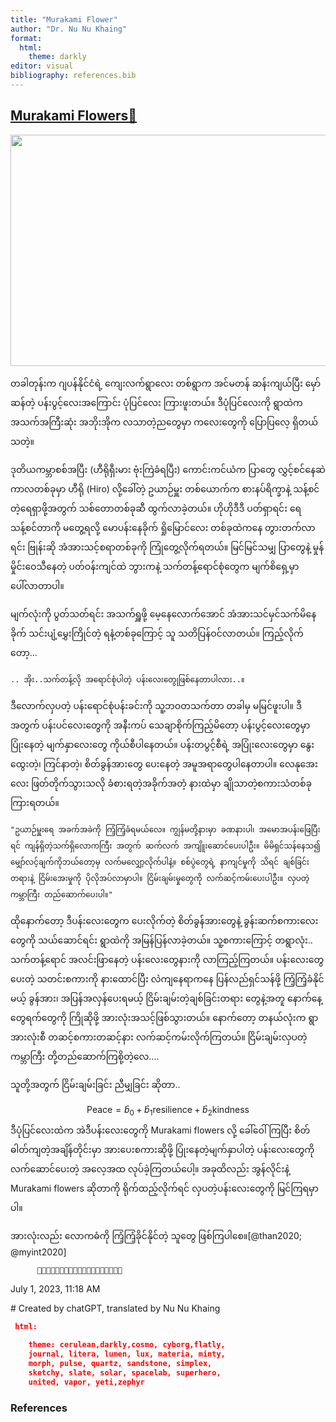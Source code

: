 ---
title: "Murakami Flower"
author: "Dr. Nu Nu Khaing"
format: 
  html: 
    theme: darkly  
editor: visual
bibliography: references.bib
---

## [Murakami Flowers🌼](https://www.facebook.com/Dr.nunukhaing/posts/pfbid0sLoR2ERAfJvN5ju8wcxjuYoYjfjN49tSJGMyz6vcZGj4r6454wtMjRNHkXyZwHtcl)

![](images/Murakami%20flower.3.jpg){fig-align="center" width="558" height="370"}

တခါတုန်းက ဂျပန်နိုင်ငံရဲ့ ကျေးလက်ရွာလေး တစ်ရွာက အင်မတန် ဆန်းကျယ်ပြီး မှော်ဆန်တဲ့ ပန်းပွင့်လေးအကြောင်း ပုံပြင်လေး ကြားဖူးတယ်။ ဒီပုံပြင်လေးကို ရွာထဲက အသက်အကြီးဆုံး အဘိုးအိုက လသာတဲ့ညတွေမှာ ကလေးတွေကို ပြောပြလေ့ ရှိတယ်သတဲ့။

ဒုတိယကမ္ဘာစစ်အပြီး (ဟီရိုရှီးမား ဗုံးကြဲခံရပြီး) ကောင်းကင်ယံက ပြာတွေ လွှင့်စင်နေဆဲ ကာလတစ်ခုမှာ ဟီရို (Hiro) လို့ခေါ်တဲ့ ဥယာဉ်မှူး တစ်ယောက်က စားနပ်ရိက္ခာနဲ့ သန့်စင်တဲ့ရေရှာဖို့အတွက် သစ်တောတစ်ခုဆီ ထွက်လာခဲ့တယ်။ ဟိုဟိုဒီဒီ ပတ်ရှာရင်း ရေသန့်စင်တာကို မတွေ့ရလို့ မောပန်းနေခိုက် ရှိုမြောင်လေး တစ်ခုထဲကနေ တွားတက်လာရင်း ဗြုန်းဆို အံအားသင့်စရာတစ်ခုကို ကြုံတွေ့လိုက်ရတယ်။ မြင်မြင်သမျှ ပြာတွေနဲ့ မှုန်မှိုင်းဝေသီနေတဲ့ ပတ်ဝန်းကျင်ထဲ ဘွားကနဲ့ သက်တန့်ရောင်စုံတွေက မျက်စိရှေ့မှာ ပေါ်လာတာပါ။

မျက်လုံးကို ပွတ်သတ်ရင်း အသက်ရှူဖို့ မေ့နေလောက်အောင် အံအားသင်မှင်သက်မိနေခိုက် သင်းပျံ့မွှေးကြိုင်တဲ့ ရနံ့တစ်ခုကြောင့် သူ သတိပြန်ဝင်လာတယ်။ ကြည့်လိုက်တော့...

`.. အိုး..သက်တန့်လို အရောင်စုံပါတဲ့ ပန်းလေးတွေုဖြစ်နေတာပါလား..။`

ဒီလောက်လှပတဲ့ ပန်းရောင်စုံပန်းခင်းကို သူ့ဘဝတသက်တာ တခါမှ မမြင်ဖူးပါ။ ဒီအတွက် ပန်းပင်လေးတွေကို အနီးကပ် သေချာစိုက်ကြည့်မိတော့ ပန်းပွင့်လေးတွေမှာ ပြုံးနေတဲ့ မျက်နှာလေးတွေ ကိုယ်စီပါနေတယ်။ ပန်းတပွင့်စီရဲ့ အပြုံးလေးတွေမှာ နွေးထွေးတဲ့၊ ကြင်နာတဲ့၊ စိတ်ခွန်အားတွေ ပေးနေတဲ့ အမူအရာတွေပါနေတာပါ။ လေနုအေးလေး ဖြတ်တိုက်သွားသလို ခံစားရတဲ့အခိုက်အတံ့ နားထဲမှာ ချိုသာတဲ့စကားသံတစ်ခုကြားရတယ်။

`"ဥယာဉ်မှူးရေ အခက်အခဲကို ကြံ့ကြံ့ခံရမယ်လေ။ ကျွန်မတို့နားမှာ ခဏနားပါ၊ အမောအပန်းဖြေပြီးရင် ကျန်ရှိတဲ့သက်ရှိလောကကြီး အတွက် ဆက်လက် အကျိူးဆောင်ပေးပါဦး။ မိမိရှင်သန်နေသ၍ မျှော်လင့်ချက်ကိုဘယ်တော့မှ လက်မလျှော့လိုက်ပါနဲ့။ စစ်ပွဲတွေရဲ့ နာကျင်မှုကို သိရင် ချစ်ခြင်းတရားနဲ့ ငြိမ်းအေးမှုကို ပိုလိုအပ်လာမှာပါ။ ငြိမ်းချမ်းမှုတွေကို လက်ဆင့်ကမ်းပေးပါဦး။ လှပတဲ့ကမ္ဘာကြီး တည်ဆောက်ပေးပါ။"`

ထိုနောက်တော့ ဒီပန်းလေးတွေက ပေးလိုက်တဲ့ စိတ်ခွန်အားတွေနဲ့ ခွန်းဆက်စကားလေးတွေကို သယ်ဆောင်ရင်း ရွာထဲကို အမြန်ပြန်လာခဲ့တယ်။ သူ့စကားကြောင့် တရွာလုံး.. သက်တန့်ရောင် အလင်းဖြာနေတဲ့ ပန်းလေးတွေနားကို လာကြည့်ကြတယ်။ ပန်းလေးတွေပေးတဲ့ သတင်းစကားကို နားထောင်ပြီး လဲကျနေရာကနေ ပြန်လည်ရှင်သန်ဖို့ ကြံ့ကြံ့ခံနိုင်မယ့် ခွန်အား၊ အပြန်အလှန်ပေးရမယ့် ငြိမ်းချမ်းတဲ့ချစ်ခြင်းတရား တွေနဲ့အတူ နောက်နေ့တွေရက်တွေကို ကြိုဆိုဖို့ အားလုံးအသင့်ဖြစ်သွားတယ်။ နောက်တော့ တနယ်လုံးက ရွာအားလုံးစီ တဆင့်စကားတဆင့်နား လက်ဆင့်ကမ်းလိုက်ကြတယ်။ ငြိမ်းချမ်းလှပတဲ့ကမ္ဘာကြီး တို့တည်ဆောက်ကြစို့တဲ့လေ....

သူတို့အတွက် ငြိမ်းချမ်းခြင်း ညီမျှခြင်း ဆိုတာ..

$$
\text{Peace}= \hat{b}_0 + \hat{b}_1 \text{resilience} + \hat{b}_2 \text{kindness} 
$$ ဒီပုံပြင်လေးထဲက အဲဒီပန်းလေးတွေကို Murakami flowers လို့ ခေါ်ဝေါ်ကြပြီး စိတ်ဓါတ်ကျတဲ့အချိန်တိုင်းမှာ အားပေးစကားဆိုဖို့ ပြုံးနေတဲ့မျက်နှာပါတဲ့ ပန်းလေးတွေကို လက်ဆောင်ပေးတဲ့ အလေ့အထ လုပ်ခဲ့ကြတယ်ပေါ့။ အခုထိလည်း အွန်လိုင်းနဲ့ Murakami flowers ဆိုတာကို ရိုက်ထည့်လိုက်ရင် လှပတဲ့ပန်းလေးတွေကို မြင်ကြရမှာပါ။

အားလုံးလည်း လောကဓံကို ကြံ့ကြံ့ခိုင်နိုင်တဲ့ သူတွေ ဖြစ်ကြပါစေ။[@than2020; @myint2020]

``` {centre=""}
      🌼🌼🌼🌼🌼🌼🌼🌼🌼🌼🌼🌼🌼🌼🌼🌼🌼🌼🌼
```

July 1, 2023, 11:18 AM

\# Created by chatGPT, translated by Nu Nu Khaing

``` theme
 html: 

    theme: cerulean,darkly,cosmo, cyborg,flatly,
    journal, litera, lumen, lux, materia, minty,
    morph, pulse, quartz, sandstone, simplex,
    sketchy, slate, solar, spacelab, superhero,
    united, vapor, yeti,zephyr
```

### References
